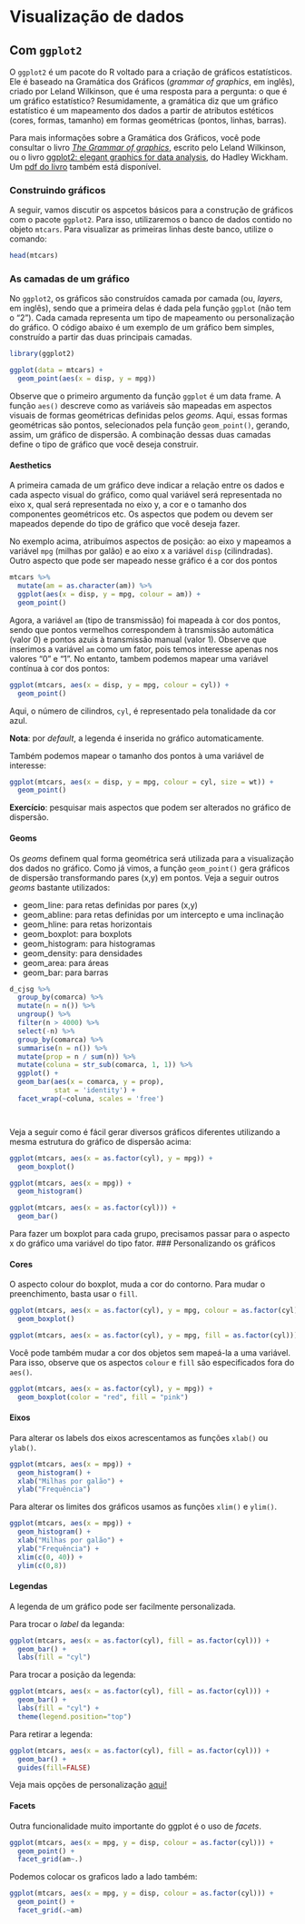 # Visualização de dados

## Com `ggplot2`

O `ggplot2` é um pacote do R voltado para a criação de gráficos estatísticos. Ele é baseado na Gramática dos Gráficos (*grammar of graphics*, em inglês), criado por Leland Wilkinson, que é uma resposta para a pergunta: o que é um gráfico estatístico? Resumidamente, a gramática diz que um gráfico estatístico é um mapeamento dos dados a partir de atributos estéticos (cores, formas, tamanho) em formas geométricas (pontos, linhas, barras).

Para mais informações sobre a Gramática dos Gráficos, você pode consultar o livro [*The Grammar of graphics*](http://www.springer.com/statistics/computational+statistics/book/978-0-387-24544-7), escrito pelo Leland Wilkinson, ou o livro [ggplot2: elegant graphics for data analysis](http://ggplot2.org/book/), do Hadley Wickham. Um [pdf do livro](http://moderngraphics11.pbworks.com/f/ggplot2-Book09hWickham.pdf) também está disponível.

<!-- ---------------------------------------------------------------------- -->

### Construindo gráficos

A seguir, vamos discutir os aspcetos básicos para a construção de gráficos com o pacote `ggplot2`. Para isso, utilizaremos o banco de dados contido no objeto `mtcars`. Para visualizar as primeiras linhas deste banco, utilize o comando:

```r
head(mtcars)
```

### As camadas de um gráfico

No `ggplot2`, os gráficos são construídos camada por camada (ou, *layers*, em inglês), sendo que a primeira delas é dada pela função `ggplot` (não tem o "2"). Cada camada representa um tipo de mapeamento ou personalização do gráfico. O código abaixo é um exemplo de um gráfico bem simples, construído a partir das duas principais camadas. 

```r
library(ggplot2)

ggplot(data = mtcars) + 
  geom_point(aes(x = disp, y = mpg))
```

Observe que o primeiro argumento da função `ggplot` é um data frame. A função `aes()` descreve como as variáveis são mapeadas em aspectos visuais de formas geométricas definidas pelos *geoms*. Aqui, essas formas geométricas são pontos, selecionados pela função `geom_point()`, gerando, assim, um gráfico de dispersão. A combinação dessas duas camadas define o tipo de gráfico que você deseja construir.

#### Aesthetics

A primeira camada de um gráfico deve indicar a relação entre os dados e cada aspecto visual do gráfico, como qual variável será representada no eixo x, qual será representada no eixo y, a cor e o tamanho dos componentes geométricos etc. Os aspectos que podem ou devem ser mapeados depende do tipo de gráfico que você deseja fazer.

No exemplo acima, atribuímos aspectos de posição: ao eixo y mapeamos a variável `mpg` (milhas por galão) e ao eixo x a variável `disp` (cilindradas). Outro aspecto que pode ser mapeado nesse gráfico é a cor dos pontos


```r
mtcars %>% 
  mutate(am = as.character(am)) %>% 
  ggplot(aes(x = disp, y = mpg, colour = am)) + 
  geom_point()
```

Agora, a variável `am` (tipo de transmissão) foi mapeada à cor dos pontos, sendo que pontos vermelhos correspondem à transmissão automática (valor 0) e pontos azuis à transmissão manual (valor 1). Observe que inserimos a variável `am` como um fator, pois temos interesse apenas nos valores "0" e "1". No entanto, tambem podemos mapear uma variável contínua à cor dos pontos:

```r
ggplot(mtcars, aes(x = disp, y = mpg, colour = cyl)) + 
  geom_point()
```

Aqui, o número de cilindros, `cyl`, é representado pela tonalidade da cor azul.

**Nota**: por *default*, a legenda é inserida no gráfico automaticamente.

Também podemos mapear o tamanho dos pontos à uma variável de interesse:

```r
ggplot(mtcars, aes(x = disp, y = mpg, colour = cyl, size = wt)) +
  geom_point()
```

**Exercício**: pesquisar mais aspectos que podem ser alterados no gráfico de dispersão.

#### Geoms

Os *geoms* definem qual forma geométrica será utilizada para a visualização dos dados no gráfico. Como já vimos, a função `geom_point()` gera gráficos de dispersão transformando pares (x,y) em pontos. Veja a seguir outros *geoms* bastante utilizados:

- geom_line: para retas definidas por pares (x,y)
- geom_abline: para retas definidas por um intercepto e uma inclinação
- geom_hline: para retas horizontais
- geom_boxplot: para boxplots
- geom_histogram: para histogramas
- geom_density: para densidades
- geom_area: para áreas
- geom_bar: para barras

```r
d_cjsg %>% 
  group_by(comarca) %>% 
  mutate(n = n()) %>% 
  ungroup() %>% 
  filter(n > 4000) %>%
  select(-n) %>% 
  group_by(comarca) %>% 
  summarise(n = n()) %>% 
  mutate(prop = n / sum(n)) %>%
  mutate(coluna = str_sub(comarca, 1, 1)) %>% 
  ggplot() + 
  geom_bar(aes(x = comarca, y = prop),
           stat = 'identity') +
  facet_wrap(~coluna, scales = 'free')




```



Veja a seguir como é fácil gerar diversos gráficos diferentes utilizando a mesma estrutura do gráfico de dispersão acima:

```r
ggplot(mtcars, aes(x = as.factor(cyl), y = mpg)) + 
  geom_boxplot()
```

```r
ggplot(mtcars, aes(x = mpg)) + 
  geom_histogram()
```

```r
ggplot(mtcars, aes(x = as.factor(cyl))) + 
  geom_bar()
```

Para fazer um boxplot para cada grupo, precisamos passar para o aspecto x do gráfico uma variável do tipo fator. 
### Personalizando os gráficos

#### Cores

O aspecto colour do boxplot, muda a cor do contorno. Para mudar o preenchimento, basta usar o `fill`.

```r
ggplot(mtcars, aes(x = as.factor(cyl), y = mpg, colour = as.factor(cyl))) + 
  geom_boxplot()
```


```r
ggplot(mtcars, aes(x = as.factor(cyl), y = mpg, fill = as.factor(cyl))) + geom_boxplot()
```

Você pode também mudar a cor dos objetos sem mapeá-la a uma variável. Para isso, observe que os aspectos `colour` e `fill` são especificados fora do `aes()`.

```r
ggplot(mtcars, aes(x = as.factor(cyl), y = mpg)) + 
  geom_boxplot(color = "red", fill = "pink")
```

#### Eixos

Para alterar os labels dos eixos acrescentamos as funções `xlab()` ou `ylab()`.

```r
ggplot(mtcars, aes(x = mpg)) + 
  geom_histogram() +
  xlab("Milhas por galão") +
  ylab("Frequência")
```

Para alterar os limites dos gráficos usamos as funções `xlim()` e `ylim()`.

```r
ggplot(mtcars, aes(x = mpg)) + 
  geom_histogram() +
  xlab("Milhas por galão") +
  ylab("Frequência") +
  xlim(c(0, 40)) +
  ylim(c(0,8))
```

#### Legendas

A legenda de um gráfico pode ser facilmente personalizada.

Para trocar o *label* da leganda:

```r
ggplot(mtcars, aes(x = as.factor(cyl), fill = as.factor(cyl))) + 
  geom_bar() +
  labs(fill = "cyl")
```

Para trocar a posição da legenda:

```r
ggplot(mtcars, aes(x = as.factor(cyl), fill = as.factor(cyl))) + 
  geom_bar() +
  labs(fill = "cyl") +
  theme(legend.position="top")
```

Para retirar a legenda:

```r
ggplot(mtcars, aes(x = as.factor(cyl), fill = as.factor(cyl))) + 
  geom_bar() +
  guides(fill=FALSE)
```

Veja mais opções de personalização [aqui!](http://www.cookbook-r.com/Graphs/Legends_(ggplot2)/)

#### Facets

Outra funcionalidade muito importante do ggplot é o uso de *facets*.

```r
ggplot(mtcars, aes(x = mpg, y = disp, colour = as.factor(cyl))) + 
  geom_point() + 
  facet_grid(am~.)
```

Podemos colocar os graficos lado a lado também:

```r
ggplot(mtcars, aes(x = mpg, y = disp, colour = as.factor(cyl))) +
  geom_point() + 
  facet_grid(.~am)
```

